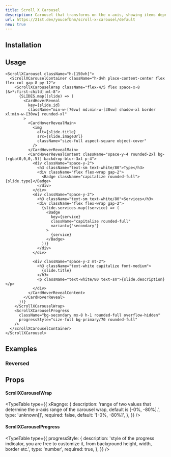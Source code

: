```yaml
---
title: Scroll X Carousel
description: Carousel that transforms on the x-axis, showing items depnding on the scroll position, with a progress indicator (optional).
url: https://21st.dev/youcefbnm/scroll-x-carousel/default
new: true
---
```


<ComponentPreview name="scroll-x-carousel-demo" />

## Installation

<ComponentInstallation name="scroll-x-carousel" />

## Usage

```tsx
<ScrollXCarousel className="h-[150vh]">
  <ScrollXCarouselContainer className="h-dvh place-content-center flex flex-col gap-8 py-12">
    <ScrollXCarouselWrap className="flex-4/5 flex space-x-8 [&>*:first-child]:ml-8">
      {SLIDES.map((slide) => (
        <CardHoverReveal
          key={slide.id}
          className="min-w-[70vw] md:min-w-[38vw] shadow-xl border xl:min-w-[30vw] rounded-xl"
        >
          <CardHoverRevealMain>
            <img
              alt={slide.title}
              src={slide.imageUrl}
              className="size-full aspect-square object-cover"
            />
          </CardHoverRevealMain>
          <CardHoverRevealContent className="space-y-4 rounded-2xl bg-[rgba(0,0,0,.5)] backdrop-blur-3xl p-4">
            <div className="space-y-2">
              <h3 className="text-sm text-white/80">Type</h3>
              <div className="flex flex-wrap gap-2">
                <Badge className="capitalize rounded-full">{slide.type}</Badge>
              </div>
            </div>
            <div className="space-y-2">
              <h3 className="text-sm text-white/80">Services</h3>
              <div className="flex flex-wrap gap-2">
                {slide.services.map((service) => (
                  <Badge
                    key={service}
                    className="capitalize rounded-full"
                    variant={'secondary'}
                  >
                    {service}
                  </Badge>
                ))}
              </div>
            </div>

            <div className="space-y-2 mt-2">
              <h3 className="text-white capitalize font-medium">
                {slide.title}
              </h3>
              <p className="text-white/80 text-sm">{slide.description}</p>
            </div>
          </CardHoverRevealContent>
        </CardHoverReveal>
      ))}
    </ScrollXCarouselWrap>
    <ScrollXCarouselProgress
      className="bg-secondary mx-8 h-1 rounded-full overflow-hidden"
      progressStyle="size-full bg-primary/70 rounded-full"
    />
  </ScrollXCarouselContainer>
</ScrollXCarousel>
```

## Examples

### Reversed

<ComponentPreview name="scroll-x-carousel-reverse-demo" />

## Props

#### ScrollXCarouselWrap

<TypeTable
  type={{
    xRagnge: {
      description:
        'range of two values that determine the x-axis range of the carousel wrap, default is [-0%, -80%].',
      type: 'unknown[]',
      required: false,
      default: '[-0%, -80%]',
    },
  }}
/>

#### ScrollXCarouselProgress

<TypeTable
  type={{
    progressStyle: {
      description:
        'style of the progress indicator, you are free to customize it, from background height, width, border etc.',
      type: 'number',
      required: true,
    },
  }}
/>
